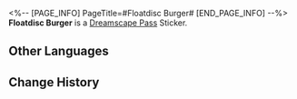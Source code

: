 <%-- [PAGE_INFO]
PageTitle=#Floatdisc Burger#
[END_PAGE_INFO] --%>
{{Stub|Location information}}
{{Item Infobox
|id          = 223107
|image       = Dreamscape Pass Sticker Floatdisc Burger.png
|type        = Dreamscape Pass Sticker
|type2       = Big Squanderer Stickers
|invCategory = 
|rarity      = 4
|effect      = 
|description = Digital stickers that can be used to decorate the pages of the Dreamtour Handbook. They come in many different styles.
|source1     = [[Make a "food-related" expenditure at the Oti Mall]]
}}
{{Description|You spend the first five minutes contemplating how to take the first bite.}}
'''Floatdisc Burger''' is a [[Dreamscape Pass]] Sticker.

==Other Languages==
{{Other Languages
|en   = Floatdisc Burger
|zhs  = 飞碟汉堡
|zht  = 飛碟漢堡
|ja   = UFOバーガー
|ko   = UFO 버거
|es   = Discoburger
|fr   = Discoburger
|ru   = Парящий бургер
|th   = Floatdisc Burger
|vi   = Hamburger Đĩa Bay
|de   = Ufo-Burger
|id   = Floatdisc Burger
|pt   = OVINIBurger
}}

==Change History==
{{Change History|2.0}}